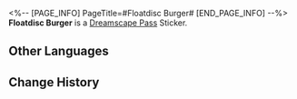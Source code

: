 <%-- [PAGE_INFO]
PageTitle=#Floatdisc Burger#
[END_PAGE_INFO] --%>
{{Stub|Location information}}
{{Item Infobox
|id          = 223107
|image       = Dreamscape Pass Sticker Floatdisc Burger.png
|type        = Dreamscape Pass Sticker
|type2       = Big Squanderer Stickers
|invCategory = 
|rarity      = 4
|effect      = 
|description = Digital stickers that can be used to decorate the pages of the Dreamtour Handbook. They come in many different styles.
|source1     = [[Make a "food-related" expenditure at the Oti Mall]]
}}
{{Description|You spend the first five minutes contemplating how to take the first bite.}}
'''Floatdisc Burger''' is a [[Dreamscape Pass]] Sticker.

==Other Languages==
{{Other Languages
|en   = Floatdisc Burger
|zhs  = 飞碟汉堡
|zht  = 飛碟漢堡
|ja   = UFOバーガー
|ko   = UFO 버거
|es   = Discoburger
|fr   = Discoburger
|ru   = Парящий бургер
|th   = Floatdisc Burger
|vi   = Hamburger Đĩa Bay
|de   = Ufo-Burger
|id   = Floatdisc Burger
|pt   = OVINIBurger
}}

==Change History==
{{Change History|2.0}}